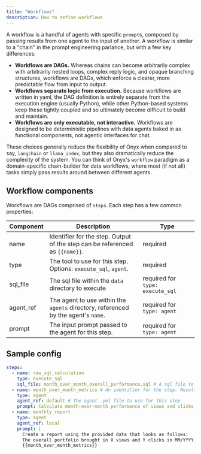 ```yaml
---
title: "Workflows"
description: How to define workflows
---
```


A workflow is a handful of agents with specific `prompt`s, composed by passing
results from one agent to the input of another. A workflow is similar to a
"chain" in the prompt engineering parlance, but with a few key differences:

- **Workflows are DAGs.** Whereas chains can become arbitrarily complex with
  arbitrarily nested loops, complex reply logic, and opaque branching structures,
  workflows are DAGs, which enforce a clearer, more predictable flow from input
  to output.
- **Workflows separate logic from execution.** Because workflows are written in
  yaml, the DAG definition is entirely separate from the execution engine
  (usually Python), while other Python-based systems keep these tightly coupled
  and so ultimately become difficult to build and maintain.
- **Workflows are only executable, not interactive.** Workflows are designed to
  be deterministic pipelines with data agents baked in as functional components,
  not agentic interfaces for chat.

These choices generally reduce the flexibility of Onyx when compared to say,
`langchain` or `llama_index`, but they also dramatically reduce the complexity
of the system. You can think of Onyx's `workflow` paradigm as a domain-specific
chain-builder for data workflows, where most (if not all) tasks simply pass
results around between different agents.


## Workflow components

Workflows are DAGs comprised of `steps`. Each step has a few common properties:

| Component           | Description                                                                                       | Type     |
| ------------------- | ------------------------------------------------------------------------------------------------- | -------- |
| name | Identifier for the step. Output of the step can be referenced as `{{name}}`. | required |
| type | The tool to use for this step. Options: `execute_sql`, `agent`. | required |
| sql_file | The sql file within the `data` directory to execute | required for `type: execute_sql`|
| agent_ref | The agent to use within the `agents` directory, referenced by the agent's `name`. | required for `type: agent`|
| prompt | The input prompt passed to the agent for this step. | required for `type: agent`|

## Sample config

```yaml workflows/monthly_report.yml
steps:
  - name: raw_sql_calculation
    type: execute_sql
    sql_file: month_over_month_overall_performance.sql # A sql file to execute deterministically
  - name: month_over_month_metrics # An identifier for the step. Results can be referenced by jinja-wrapping this name
    type: agent
    agent_ref: default # The agent .yml file to use for this step
    prompt: Calculate month-over-month performance of views and clicks for the entire ad portfolio. # The prompt given to the agent
  - name: monthly_report
    type: agent
    agent_ref: local
    prompt: |
      Create a report using the provided data that looks as follows:
      The overall portfolio brought in X views and Y clicks in MM/YYYY, up A% and B%, respectively.
      {{month_over_month_metrics}}
```
